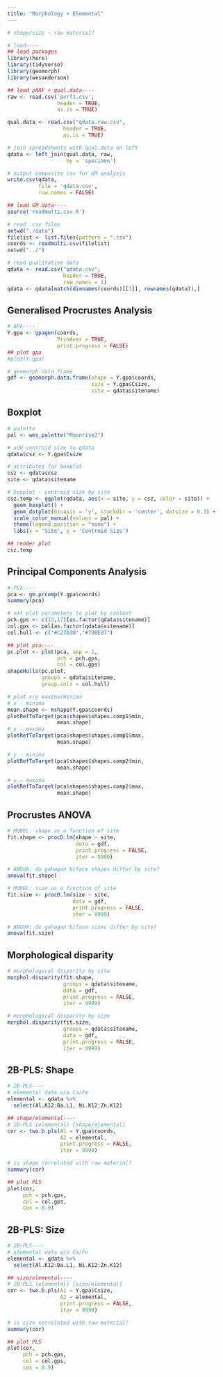 ```yaml
---
title: "Morphology + Elemental"
---
```


```r
# shape/size ~ raw material?

# load----
## load packages
library(here)
library(tidyverse)
library(geomorph)
library(wesanderson)

## load pXRF + qual.data----
raw <- read.csv('pxrf1.csv',
                header = TRUE,
                as.is = TRUE)

qual.data <- read.csv("qdata.raw.csv", 
                  header = TRUE,
                  as.is = TRUE)

# join spreadsheets with qual.data on left
qdata <- left_join(qual.data, raw,
                   by = 'specimen')

# output composite csv for GM analysis
write.csv(qdata, 
          file = 'qdata.csv', 
          row.names = FALSE)

## load GM data----
source('readmulti.csv.R')

# read .csv files
setwd("./data")
filelist <- list.files(pattern = ".csv")
coords <- readmulti.csv(filelist)
setwd("../")

# read qualitative data
qdata <- read.csv("qdata.csv", 
                  header = TRUE, 
                  row.names = 1)
qdata <- qdata[match(dimnames(coords)[[3]], rownames(qdata)),]
```

## Generalised Procrustes Analysis

```r
# GPA----
Y.gpa <- gpagen(coords,
                PrinAxes = TRUE,
                print.progress = FALSE)
## plot gpa
#plot(Y.gpa)

# geomorph data frame
gdf <- geomorph.data.frame(shape = Y.gpa$coords,
                           size = Y.gpa$Csize,
                           site = qdata$sitename) 
```

## Boxplot

```r
# palette
pal <- wes_palette("Moonrise2")

# add centroid size to qdata
qdata$csz <- Y.gpa$Csize

# attributes for boxplot
csz <- qdata$csz
site <- qdata$sitename

# boxplot - centroid size by site
csz.temp <- ggplot(qdata, aes(x = site, y = csz, color = site)) +
  geom_boxplot() +
  geom_dotplot(binaxis = 'y', stackdir = 'center', dotsize = 0.3) +
  scale_color_manual(values = pal) +
  theme(legend.position = "none") +
  labs(x = 'Site', y = 'Centroid Size')

## render plot
csz.temp
```

## Principal Components Analysis

```r
# PCA----
pca <- gm.prcomp(Y.gpa$coords)
summary(pca)

# set plot parameters to plot by context
pch.gps <- c(15,17)[as.factor(qdata$sitename)]
col.gps <- pal[as.factor(qdata$sitename)]
col.hull <- c("#C27D38","#798E87")

## plot pca----
pc.plot <- plot(pca, asp = 1,
                pch = pch.gps,
                col = col.gps)
shapeHulls(pc.plot,
           groups = qdata$sitename,
           group.cols = col.hull)

# plot x/y maxima/minima
# x - minima
mean.shape <- mshape(Y.gpa$coords)
plotRefToTarget(pca$shapes$shapes.comp1$min, 
                mean.shape)
# x - maxima
plotRefToTarget(pca$shapes$shapes.comp1$max, 
                mean.shape)

# y - minima
plotRefToTarget(pca$shapes$shapes.comp2$min, 
                mean.shape)

# y - maxima
plotRefToTarget(pca$shapes$shapes.comp2$max, 
                mean.shape)
```

## Procrustes ANOVA

```r
# MODEL: shape as a function of site
fit.shape <- procD.lm(shape ~ site,
                      data = gdf,
                      print.progress = FALSE,
                      iter = 9999)

# ANOVA: do gahagan biface shapes differ by site?
anova(fit.shape)

# MODEL: size as a function of site
fit.size <- procD.lm(size ~ site,
                     data = gdf,
                     print.progress = FALSE,
                     iter = 9999)

# ANOVA: do gahagan biface sizes differ by site?
anova(fit.size)
```

## Morphological disparity

```r
# morphological disparity by site
morphol.disparity(fit.shape, 
                  groups = qdata$sitename, 
                  data = gdf, 
                  print.progress = FALSE, 
                  iter = 9999)

# morphological disparity by size
morphol.disparity(fit.size, 
                  groups = qdata$sitename, 
                  data = gdf, 
                  print.progress = FALSE, 
                  iter = 9999)
```

## 2B-PLS: Shape

```r
# 2B-PLS----
# elemental data w/o Ca/Fe 
elemental <- qdata %>%
  select(Al.K12:Ba.L1, Ni.K12:Zn.K12)

## shape/elemental----
# 2B-PLS (elemental) [shape/elemental]
cor <- two.b.pls(A1 = Y.gpa$coords,
                 A2 = elemental,
                 print.progress = FALSE,
                 iter = 9999)

# is shape correlated with raw material?
summary(cor)

## plot PLS
plot(cor, 
     pch = pch.gps, 
     col = col.gps,
     cex = 0.9)
```

## 2B-PLS: Size

```r
# 2B-PLS----
# elemental data w/o Ca/Fe
elemental <- qdata %>%
  select(Al.K12:Ba.L1, Ni.K12:Zn.K12)

## size/elemental----
# 2B-PLS (elemental) [size/elemental]
cor <- two.b.pls(A1 = Y.gpa$Csize,
                 A2 = elemental,
                 print.progress = FALSE,
                 iter = 9999)

# is size correlated with raw material?
summary(cor)

## plot PLS
plot(cor, 
     pch = pch.gps, 
     col = col.gps,
     cex = 0.9)
```
